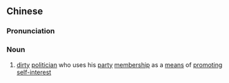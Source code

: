 {{also|党棍}}
==Chinese==
{{zh-forms|s=党棍}}

===Pronunciation===
{{zh-pron
|m=dǎnggùn
|cat=n
}}

===Noun===
{{zh-noun}}

# [[dirty]] [[politician]] who uses his [[party]] [[membership]] as a [[means]] of [[promoting]] [[self-interest]]